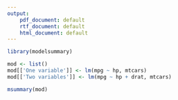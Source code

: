 ```yaml
---
output: 
    pdf_document: default
    rtf_document: default
    html_document: default
---
```


```r
library(modelsummary)

mod <- list()
mod[['One variable']] <- lm(mpg ~ hp, mtcars)
mod[['Two variables']] <- lm(mpg ~ hp + drat, mtcars)

msummary(mod)
```
